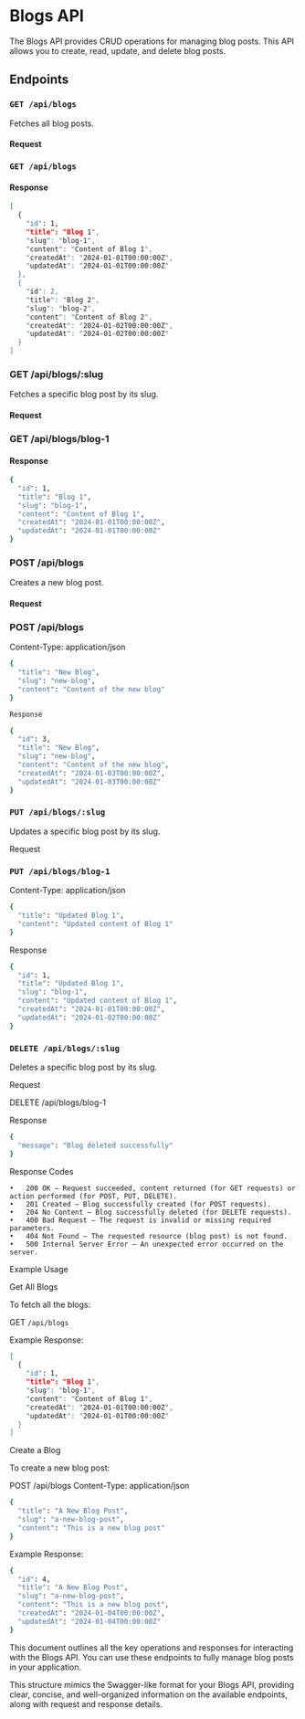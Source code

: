 # Blogs API

The Blogs API provides CRUD operations for managing blog posts. This API allows you to create, read, update, and delete blog posts.

## Endpoints

### `GET /api/blogs`

Fetches all blog posts.

#### Request


### `GET /api/blogs`

#### Response

```bash
[
  {
    "id": 1,
    "title": "Blog 1",
    "slug": "blog-1",
    "content": "Content of Blog 1",
    "createdAt": "2024-01-01T00:00:00Z",
    "updatedAt": "2024-01-01T00:00:00Z"
  },
  {
    "id": 2,
    "title": "Blog 2",
    "slug": "blog-2",
    "content": "Content of Blog 2",
    "createdAt": "2024-01-02T00:00:00Z",
    "updatedAt": "2024-01-02T00:00:00Z"
  }
]
```

### GET /api/blogs/:slug

Fetches a specific blog post by its slug.

#### Request

### GET /api/blogs/blog-1

#### Response
```bash
{
  "id": 1,
  "title": "Blog 1",
  "slug": "blog-1",
  "content": "Content of Blog 1",
  "createdAt": "2024-01-01T00:00:00Z",
  "updatedAt": "2024-01-01T00:00:00Z"
}
```
### POST /api/blogs

Creates a new blog post.

#### Request

### POST /api/blogs
Content-Type: application/json
```bash
{
  "title": "New Blog",
  "slug": "new-blog",
  "content": "Content of the new blog"
}

Response

{
  "id": 3,
  "title": "New Blog",
  "slug": "new-blog",
  "content": "Content of the new blog",
  "createdAt": "2024-01-03T00:00:00Z",
  "updatedAt": "2024-01-03T00:00:00Z"
}
```
### `PUT /api/blogs/:slug`

Updates a specific blog post by its slug.

Request

### `PUT /api/blogs/blog-1`
Content-Type: application/json
```bash
{
  "title": "Updated Blog 1",
  "content": "Updated content of Blog 1"
}
```
Response
```bash
{
  "id": 1,
  "title": "Updated Blog 1",
  "slug": "blog-1",
  "content": "Updated content of Blog 1",
  "createdAt": "2024-01-01T00:00:00Z",
  "updatedAt": "2024-01-02T00:00:00Z"
}
```
### `DELETE /api/blogs/:slug`

Deletes a specific blog post by its slug.

Request

DELETE /api/blogs/blog-1

Response
```bash
{
  "message": "Blog deleted successfully"
}
```

Response Codes

	•	200 OK – Request succeeded, content returned (for GET requests) or action performed (for POST, PUT, DELETE).
	•	201 Created – Blog successfully created (for POST requests).
	•	204 No Content – Blog successfully deleted (for DELETE requests).
	•	400 Bad Request – The request is invalid or missing required parameters.
	•	404 Not Found – The requested resource (blog post) is not found.
	•	500 Internal Server Error – An unexpected error occurred on the server.

Example Usage

Get All Blogs

To fetch all the blogs:

GET `/api/blogs`

Example Response:
```bash
[
  {
    "id": 1,
    "title": "Blog 1",
    "slug": "blog-1",
    "content": "Content of Blog 1",
    "createdAt": "2024-01-01T00:00:00Z",
    "updatedAt": "2024-01-01T00:00:00Z"
  }
]
```
Create a Blog

To create a new blog post:

POST /api/blogs
Content-Type: application/json
```bash
{
  "title": "A New Blog Post",
  "slug": "a-new-blog-post",
  "content": "This is a new blog post"
}
```
Example Response:
```bash
{
  "id": 4,
  "title": "A New Blog Post",
  "slug": "a-new-blog-post",
  "content": "This is a new blog post",
  "createdAt": "2024-01-04T00:00:00Z",
  "updatedAt": "2024-01-04T00:00:00Z"
}
```
This document outlines all the key operations and responses for interacting with the Blogs API. You can use these endpoints to fully manage blog posts in your application.

This structure mimics the Swagger-like format for your Blogs API, providing clear, concise, and well-organized information on the available endpoints, along with request and response details.